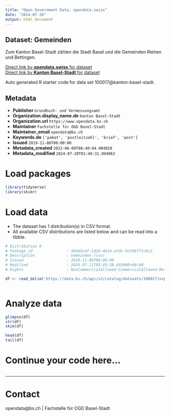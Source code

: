 ```yaml
---
title: "Open Government Data, opendata.swiss"
date: "2024-07-20"
output: html_document
---
```


## Dataset: Gemeinden

Zum Kanton Basel-Stadt zählen die Stadt Basel und die Gemeinden Riehen und Bettingen.

[Direct link by **opendata.swiss** for dataset](https://opendata.swiss/de/dataset/gemeinden)<br>
[Direct link by **Kanton Basel-Stadt** for dataset](https://data.bs.ch/explore/dataset/100017/)

Auto generated R starter code for data set 100017@kanton-basel-stadt.

## Metadata

- **Publisher** `Grundbuch- und Vermessungsamt`
- **Organization.display_name.de** `Kanton Basel-Stadt`
- **Organization.url** `https://www.opendata.bs.ch`
- **Maintainer** `Fachstelle für OGD Basel-Stadt`
- **Maintainer_email** `opendata@bs.ch`
- **Keywords.de** `['paket', 'postleitzahl', 'brief', 'post']`
- **Issued** `2019-11-06T00:00:00`
- **Metadata_created** `2022-06-09T08:40:04.004020`
- **Metadata_modified** `2024-07-20T01:49:31.994063`


# Load packages

```r

library(tidyverse)
library(skimr)

```

# Load data

-   The dataset has 1 distribution(s) in CSV format.
-   All available CSV distributions are listed below and can be read into a tibble.

```r

# Distribution 0
# Package_id               : db0d3cef-1d28-4b14-afdc-9c596f71c8c2
# Description              : Gemeinden (csv)
# Issued                   : 2019-11-06T00:00:00
# Modified                 : 2024-07-11T05:03:38.693000+00:00
# Rights                   : NonCommercialAllowed-CommercialAllowed-ReferenceRequired

df <- read_delim('https://data.bs.ch/api/v2/catalog/datasets/100017/exports/csv')



```

# Analyze data

```r

glimpse(df)
str(df)
skim(df)

head(df)
tail(df)

```

# Continue your code here...

```r

```

------------------------------------------------------------------------

# Contact

opendata@bs.ch | Fachstelle für OGD Basel-Stadt
